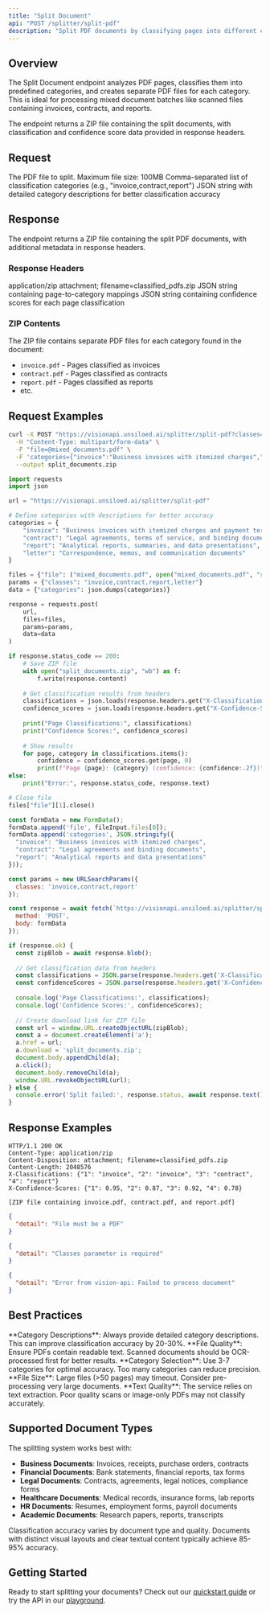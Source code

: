 ```yaml
---
title: "Split Document"
api: "POST /splitter/split-pdf"
description: "Split PDF documents by classifying pages into different categories"
---
```


## Overview

The Split Document endpoint analyzes PDF pages, classifies them into predefined categories, and creates separate PDF files for each category. This is ideal for processing mixed document batches like scanned files containing invoices, contracts, and reports.

<Note>
The endpoint returns a ZIP file containing the split documents, with classification and confidence score data provided in response headers.
</Note>

## Request

<ParamField body="file" type="file" required>
  The PDF file to split. Maximum file size: 100MB
</ParamField>

<ParamField query="classes" type="string" required>
  Comma-separated list of classification categories (e.g., "invoice,contract,report")
</ParamField>

<ParamField body="categories" type="string">
  JSON string with detailed category descriptions for better classification accuracy
</ParamField>

## Response

The endpoint returns a ZIP file containing the split PDF documents, with additional metadata in response headers.

### Response Headers

<ResponseField name="Content-Type" type="string">
  application/zip
</ResponseField>

<ResponseField name="Content-Disposition" type="string">
  attachment; filename=classified_pdfs.zip
</ResponseField>

<ResponseField name="X-Classifications" type="string">
  JSON string containing page-to-category mappings
</ResponseField>

<ResponseField name="X-Confidence-Scores" type="string">
  JSON string containing confidence scores for each page classification
</ResponseField>

### ZIP Contents

The ZIP file contains separate PDF files for each category found in the document:
- `invoice.pdf` - Pages classified as invoices
- `contract.pdf` - Pages classified as contracts  
- `report.pdf` - Pages classified as reports
- etc.

## Request Examples

<RequestExample>

```bash cURL
curl -X POST "https://visionapi.unsiloed.ai/splitter/split-pdf?classes=invoice,contract,report" \
  -H "Content-Type: multipart/form-data" \
  -F "file=@mixed_documents.pdf" \
  -F 'categories={"invoice":"Business invoices with itemized charges","contract":"Legal agreements and binding documents"}' \
  --output split_documents.zip
```

```python Python
import requests
import json

url = "https://visionapi.unsiloed.ai/splitter/split-pdf"

# Define categories with descriptions for better accuracy
categories = {
    "invoice": "Business invoices with itemized charges and payment terms",
    "contract": "Legal agreements, terms of service, and binding documents", 
    "report": "Analytical reports, summaries, and data presentations",
    "letter": "Correspondence, memos, and communication documents"
}

files = {"file": ("mixed_documents.pdf", open("mixed_documents.pdf", "rb"), "application/pdf")}
params = {"classes": "invoice,contract,report,letter"}
data = {"categories": json.dumps(categories)}

response = requests.post(
    url, 
    files=files, 
    params=params, 
    data=data
)

if response.status_code == 200:
    # Save ZIP file
    with open("split_documents.zip", "wb") as f:
        f.write(response.content)
    
    # Get classification results from headers
    classifications = json.loads(response.headers.get("X-Classifications", "{}"))
    confidence_scores = json.loads(response.headers.get("X-Confidence-Scores", "{}"))
    
    print("Page Classifications:", classifications)
    print("Confidence Scores:", confidence_scores)
    
    # Show results
    for page, category in classifications.items():
        confidence = confidence_scores.get(page, 0)
        print(f"Page {page}: {category} (confidence: {confidence:.2f})")
else:
    print("Error:", response.status_code, response.text)

# Close file
files["file"][1].close()
```

```javascript JavaScript
const formData = new FormData();
formData.append('file', fileInput.files[0]);
formData.append('categories', JSON.stringify({
  "invoice": "Business invoices with itemized charges",
  "contract": "Legal agreements and binding documents",
  "report": "Analytical reports and data presentations"
}));

const params = new URLSearchParams({
  classes: 'invoice,contract,report'
});

const response = await fetch(`https://visionapi.unsiloed.ai/splitter/split-pdf?${params}`, {
  method: 'POST',
  body: formData
});

if (response.ok) {
  const zipBlob = await response.blob();
  
  // Get classification data from headers
  const classifications = JSON.parse(response.headers.get('X-Classifications') || '{}');
  const confidenceScores = JSON.parse(response.headers.get('X-Confidence-Scores') || '{}');
  
  console.log('Page Classifications:', classifications);
  console.log('Confidence Scores:', confidenceScores);
  
  // Create download link for ZIP file
  const url = window.URL.createObjectURL(zipBlob);
  const a = document.createElement('a');
  a.href = url;
  a.download = 'split_documents.zip';
  document.body.appendChild(a);
  a.click();
  document.body.removeChild(a);
  window.URL.revokeObjectURL(url);
} else {
  console.error('Split failed:', response.status, await response.text());
}
```

</RequestExample>

## Response Examples

<ResponseExample>

```http Success Response
HTTP/1.1 200 OK
Content-Type: application/zip
Content-Disposition: attachment; filename=classified_pdfs.zip
Content-Length: 2048576
X-Classifications: {"1": "invoice", "2": "invoice", "3": "contract", "4": "report"}
X-Confidence-Scores: {"1": 0.95, "2": 0.87, "3": 0.92, "4": 0.78}

[ZIP file containing invoice.pdf, contract.pdf, and report.pdf]
```

```json Error Response - Invalid File
{
  "detail": "File must be a PDF"
}
```

```json Error Response - Missing Classes
{
  "detail": "Classes parameter is required"
}
```

```json Error Response - Processing Failed
{
  "detail": "Error from vision-api: Failed to process document"
}
```

</ResponseExample>

## Best Practices

<Tip>
**Category Descriptions**: Always provide detailed category descriptions. This can improve classification accuracy by 20-30%.
</Tip>

<Tip>
**File Quality**: Ensure PDFs contain readable text. Scanned documents should be OCR-processed first for better results.
</Tip>

<Tip>
**Category Selection**: Use 3-7 categories for optimal accuracy. Too many categories can reduce precision.
</Tip>

<Warning>
**File Size**: Large files (>50 pages) may timeout. Consider pre-processing very large documents.
</Warning>

<Warning>
**Text Quality**: The service relies on text extraction. Poor quality scans or image-only PDFs may not classify accurately.
</Warning>

## Supported Document Types

The splitting system works best with:

- **Business Documents**: Invoices, receipts, purchase orders, contracts
- **Financial Documents**: Bank statements, financial reports, tax forms  
- **Legal Documents**: Contracts, agreements, legal notices, compliance forms
- **Healthcare Documents**: Medical records, insurance forms, lab reports
- **HR Documents**: Resumes, employment forms, payroll documents
- **Academic Documents**: Research papers, reports, transcripts

Classification accuracy varies by document type and quality. Documents with distinct visual layouts and clear textual content typically achieve 85-95% accuracy.

## Getting Started

Ready to start splitting your documents? Check out our [quickstart guide](/quickstart) or try the API in our [playground](/our-playground). 